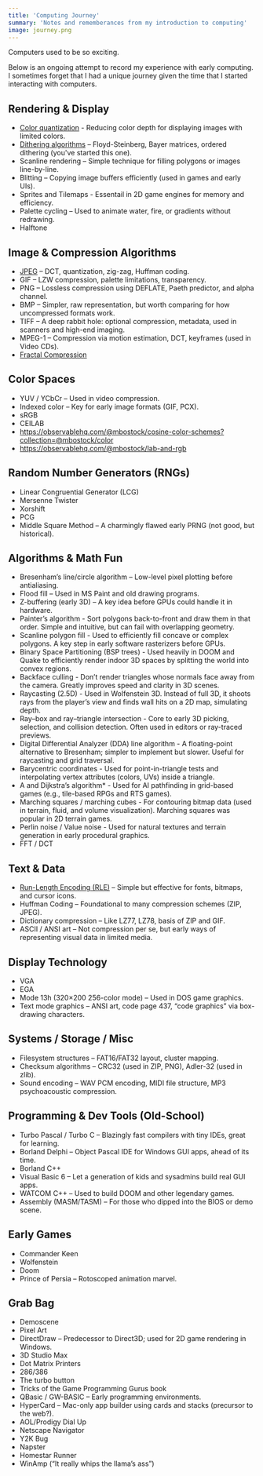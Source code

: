 ```yaml
---
title: 'Computing Journey'
summary: 'Notes and rememberances from my introduction to computing'
image: journey.png
---
```


Computers used to be so exciting.

Below is an ongoing attempt to record my experience with early computing. I sometimes forget that I had a unique journey given the time that I started interacting with computers.

## Rendering & Display

-   [Color quantization](./quantization) - Reducing color depth for displaying images with limited colors.
-   [Dithering algorithms](https://colab.research.google.com/drive/1F0J3IWL6xsgn8qVYHk1XCykpzVNiOpb1?usp=sharing) – Floyd-Steinberg, Bayer matrices, ordered dithering (you've started this one).
-   Scanline rendering – Simple technique for filling polygons or images line-by-line.
-   Blitting – Copying image buffers efficiently (used in games and early UIs).
-   Sprites and Tilemaps - Essentail in 2D game engines for memory and efficiency.
-   Palette cycling – Used to animate water, fire, or gradients without redrawing.
-   Halftone

## Image & Compression Algorithms

-   [JPEG](https://colab.research.google.com/drive/1XuRsUmFmAJ2lEuvaJp4W58M9FYUzW5hT?usp=drive_link) – DCT, quantization, zig-zag, Huffman coding.
-   GIF – LZW compression, palette limitations, transparency.
-   PNG – Lossless compression using DEFLATE, Paeth predictor, and alpha channel.
-   BMP – Simpler, raw representation, but worth comparing for how uncompressed formats work.
-   TIFF – A deep rabbit hole: optional compression, metadata, used in scanners and high-end imaging.
-   MPEG-1 – Compression via motion estimation, DCT, keyframes (used in Video CDs).
-   [Fractal Compression](https://en.wikipedia.org/wiki/Fractal_compression#:~:text=An%20inherent%20feature%20of%20fractal,known%20as%20%22fractal%20scaling%22.)

## Color Spaces

-   YUV / YCbCr – Used in video compression.
-   Indexed color – Key for early image formats (GIF, PCX).
-   sRGB
-   CEILAB
-   https://observablehq.com/@mbostock/cosine-color-schemes?collection=@mbostock/color
-   https://observablehq.com/@mbostock/lab-and-rgb

## Random Number Generators (RNGs)

-   Linear Congruential Generator (LCG)
-   Mersenne Twister
-   Xorshift
-   PCG
-   Middle Square Method – A charmingly flawed early PRNG (not good, but historical).

## Algorithms & Math Fun

-   Bresenham’s line/circle algorithm – Low-level pixel plotting before antialiasing.
-   Flood fill – Used in MS Paint and old drawing programs.
-   Z-buffering (early 3D) – A key idea before GPUs could handle it in hardware.
-   Painter’s algorithm - Sort polygons back-to-front and draw them in that order. Simple and intuitive, but can fail with overlapping geometry.
-   Scanline polygon fill - Used to efficiently fill concave or complex polygons. A key step in early software rasterizers before GPUs.
-   Binary Space Partitioning (BSP trees) - Used heavily in DOOM and Quake to efficiently render indoor 3D spaces by splitting the world into convex regions.
-   Backface culling - Don’t render triangles whose normals face away from the camera. Greatly improves speed and clarity in 3D scenes.
-   Raycasting (2.5D) - Used in Wolfenstein 3D. Instead of full 3D, it shoots rays from the player’s view and finds wall hits on a 2D map, simulating depth.
-   Ray–box and ray–triangle intersection - Core to early 3D picking, selection, and collision detection. Often used in editors or ray-traced previews.
-   Digital Differential Analyzer (DDA) line algorithm - A floating-point alternative to Bresenham; simpler to implement but slower. Useful for raycasting and grid traversal.
-   Barycentric coordinates - Used for point-in-triangle tests and interpolating vertex attributes (colors, UVs) inside a triangle.
-   A and Dijkstra’s algorithm\* - Used for AI pathfinding in grid-based games (e.g., tile-based RPGs and RTS games).
-   Marching squares / marching cubes - For contouring bitmap data (used in terrain, fluid, and volume visualization). Marching squares was popular in 2D terrain games.
-   Perlin noise / Value noise - Used for natural textures and terrain generation in early procedural graphics.
-   FFT / DCT

## Text & Data

-   [Run-Length Encoding (RLE)](https://colab.research.google.com/drive/1ZN6VC7Q509JBAfMW9k4EHm7n4RYSUlP7?usp=sharing) – Simple but effective for fonts, bitmaps, and cursor icons.
-   Huffman Coding – Foundational to many compression schemes (ZIP, JPEG).
-   Dictionary compression – Like LZ77, LZ78, basis of ZIP and GIF.
-   ASCII / ANSI art – Not compression per se, but early ways of representing visual data in limited media.

## Display Technology

-   VGA
-   EGA
-   Mode 13h (320×200 256-color mode) – Used in DOS game graphics.
-   Text mode graphics – ANSI art, code page 437, “code graphics” via box-drawing characters.

## Systems / Storage / Misc

-   Filesystem structures – FAT16/FAT32 layout, cluster mapping.
-   Checksum algorithms – CRC32 (used in ZIP, PNG), Adler-32 (used in zlib).
-   Sound encoding – WAV PCM encoding, MIDI file structure, MP3 psychoacoustic compression.

## Programming & Dev Tools (Old-School)

-   Turbo Pascal / Turbo C – Blazingly fast compilers with tiny IDEs, great for learning.
-   Borland Delphi – Object Pascal IDE for Windows GUI apps, ahead of its time.
-   Borland C++
-   Visual Basic 6 – Let a generation of kids and sysadmins build real GUI apps.
-   WATCOM C++ – Used to build DOOM and other legendary games.
-   Assembly (MASM/TASM) – For those who dipped into the BIOS or demo scene.

## Early Games

-   Commander Keen
-   Wolfenstein
-   Doom
-   Prince of Persia – Rotoscoped animation marvel.

## Grab Bag

-   Demoscene
-   Pixel Art
-   DirectDraw – Predecessor to Direct3D; used for 2D game rendering in Windows.
-   3D Studio Max
-   Dot Matrix Printers
-   286/386
-   The turbo button
-   Tricks of the Game Programming Gurus book
-   QBasic / GW-BASIC – Early programming environments.
-   HyperCard – Mac-only app builder using cards and stacks (precursor to the web?).
-   AOL/Prodigy Dial Up
-   Netscape Navigator
-   Y2K Bug
-   Napster
-   Homestar Runner
-   WinAmp (“It really whips the llama’s ass”)
